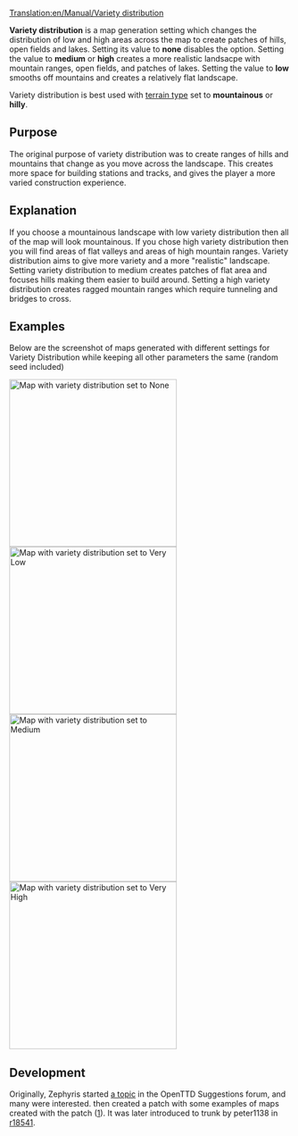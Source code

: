 [[Translation:en/Manual/Variety distribution]]


'''Variety distribution''' is a map generation setting which changes the distribution of low and high areas across the map to create patches of hills, open fields and lakes. Setting its value to '''none''' disables the option. Setting the value to '''medium''' or '''high''' creates a more realistic landsacpe with mountain ranges, open fields, and patches of lakes. Setting the value to '''low''' smooths off mountains and creates a relatively flat landscape.

Variety distribution is best used with [[en/Archive/Manual/Settings/Terrain type|terrain type]] set to '''mountainous''' or '''hilly'''.

{{en/Feature|1.0}}

== Purpose ==
The original purpose of variety distribution was to create ranges of hills and mountains that change as you move across the landscape. This creates more space for building stations and tracks, and gives the player a more varied construction experience.

== Explanation ==
If you choose a mountainous landscape with low variety distribution then all of the map will look mountainous. If you chose high variety distribution then you will find areas of flat valleys and areas of high mountain ranges. Variety distribution aims to give more variety and a more "realistic" landscape. Setting variety distribution to medium creates patches of flat area and focuses hills making them easier to build around. Setting a high variety distribution creates ragged mountain ranges which require tunneling and bridges to cross.

== Examples ==

Below are the screenshot of maps generated with different settings for Variety Distribution while keeping all other parameters the same (random seed included)

[[File:en/Manual/MapVarietyDistrNone.png|thumb|left|300px|Map with variety distribution set to '''None''']]
[[File:en/Manual/MapVarietyDistrVLow.png|thumb|right|300px|Map with variety distribution set to '''Very Low''']]
[[File:en/Manual/MapVarietyDistrMedium.png|thumb|left|300px|Map with variety distribution set to '''Medium''']]
[[File:en/Manual/MapVarietyDistrVHigh.png|thumb|right|300px|Map with variety distribution set to '''Very High''']]

{{en/-}}
== Development ==
Originally, Zephyris started [http://www.tt-forums.net/viewtopic.php?f=32&t=46338 a topic] in the OpenTTD Suggestions forum, and many were interested. {{en/Manual/User|peter1138}} then created a patch with some examples of maps created with the patch ([http://www.tt-forums.net/viewtopic.php?p=841457#p841457]). It was later introduced to trunk by peter1138 in [http://hg.openttd.org/openttd/trunk.hg/rev/c3959fffa40a r18541].